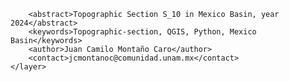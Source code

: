 <?xml version="1.0" encoding="UTF-8"?>
<qgis>
    <layer>
        <title>S_10</title>
        <abstract>Topographic Section S_10 in Mexico Basin, year 2024</abstract>
        <keywords>Topographic-section, QGIS, Python, Mexico Basin</keywords>
        <author>Juan Camilo Montaño Caro</author>
        <contact>jcmontanoc@comunidad.unam.mx</contact>
    </layer>
</qgis>
